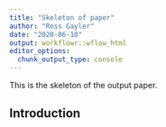 ```yaml
---
title: "Skeleton of paper"
author: "Ross Gayler"
date: "2020-06-10"
output: workflowr::wflow_html
editor_options:
  chunk_output_type: console
---
```


This is the skeleton of the output paper.

## Introduction


